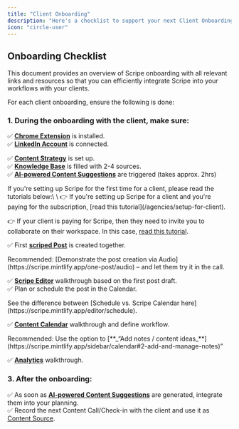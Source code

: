 ```yaml
---
title: "Client Onboarding"
description: "Here's a checklist to support your next Client Onboarding."
icon: "circle-user"
---
```


## Onboarding Checklist

This document provides an overview of Scripe onboarding with all relevant links and resources so that you can efficiently integrate Scripe into your workflows with your clients.  

For each client onboarding, ensure the following is done:

### 1. During the onboarding with the client, make sure:

✅ [**Chrome Extension**](https://scripe.mintlify.app/account/chrome) is installed.\
✅ [**LinkedIn Account**](https://scripe.mintlify.app/account/li-connection) is connected.

✅ [**Content Strategy**](https://scripe.mintlify.app/content-strategy/content-strategy) is set up.\
✅ [**Knowledge Base**](https://scripe.mintlify.app/sidebar/knowledge) is filled with 2-4 sources. \
✅ [**AI-powered Content Suggestions**](https://scripe.mintlify.app/multiple-posts/ai-powered) are triggered (takes approx. 2hrs)

<Info>
  If you're setting up Scripe for the first time for a client, please read the tutorials below:\
  \
  👉 If you're setting up Scripe for a client and you're paying for the subscription, [read this tutorial](/agencies/setup-for-client).

  👉 If your client is paying for Scripe, then they need to invite you to collaborate on their workspace. In this case, [read this tutorial](/agencies/client-setup).
</Info>

✅ First [**scriped Post**](https://scripe.mintlify.app/one-post/audio) is created together.

<Tip>
  Recommended: [Demonstrate the post creation via Audio](https://scripe.mintlify.app/one-post/audio) – and let them try it in the call.
</Tip>

✅ [**Scripe Editor**](https://scripe.mintlify.app/editor/editor) walkthrough based on the first post draft.\
✅ Plan or schedule the post in the Calendar.

<Tip>
  See the difference between [Schedule vs. Scripe Calendar here](https://scripe.mintlify.app/editor/schedule).
</Tip>

✅ [**Content Calendar**](https://scripe.mintlify.app/sidebar/calendar) walkthrough and define workflow.

<Tip>
  Recommended: Use the option to [**_“Add notes / content ideas_**](https://scripe.mintlify.app/sidebar/calendar#2-add-and-manage-notes)”
</Tip>

✅ [**Analytics**](https://scripe.mintlify.app/sidebar/analytics) walkthrough.

### 3. After the onboarding:

✅ As soon as [**AI-powered Content Suggestions**](https://scripe.mintlify.app/multiple-posts/ai-powered)  are generated, integrate them into your planning.\
✅ Record the next Content Call/Check-in with the client and use it as [Content Source](https://scripe.mintlify.app/multiple-posts/file).